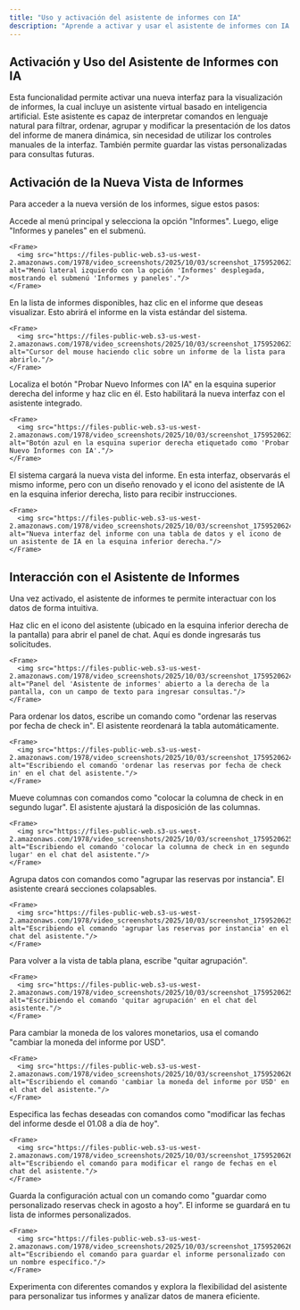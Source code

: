 ```yaml
---
title: "Uso y activación del asistente de informes con IA"
description: "Aprende a activar y usar el asistente de informes con IA para personalizar y analizar tus datos de manera eficiente."
---
```


## Activación y Uso del Asistente de Informes con IA

Esta funcionalidad permite activar una nueva interfaz para la visualización de informes, la cual incluye un asistente virtual basado en inteligencia artificial. Este asistente es capaz de interpretar comandos en lenguaje natural para filtrar, ordenar, agrupar y modificar la presentación de los datos del informe de manera dinámica, sin necesidad de utilizar los controles manuales de la interfaz. También permite guardar las vistas personalizadas para consultas futuras.

## Activación de la Nueva Vista de Informes

Para acceder a la nueva versión de los informes, sigue estos pasos:

<Steps>
  <Step title="Navega a la sección de Informes">
    Accede al menú principal y selecciona la opción "Informes". Luego, elige "Informes y paneles" en el submenú.

    <Frame>
      <img src="https://files-public-web.s3-us-west-2.amazonaws.com/1978/video_screenshots/2025/10/03/screenshot_1759520623_0_68e0276f32845.jpg" alt="Menú lateral izquierdo con la opción 'Informes' desplegada, mostrando el submenú 'Informes y paneles'."/>
    </Frame>
  </Step>

  <Step title="Selecciona un Informe">
    En la lista de informes disponibles, haz clic en el informe que deseas visualizar. Esto abrirá el informe en la vista estándar del sistema.

    <Frame>
      <img src="https://files-public-web.s3-us-west-2.amazonaws.com/1978/video_screenshots/2025/10/03/screenshot_1759520623_1_68e0276f81a73.jpg" alt="Cursor del mouse haciendo clic sobre un informe de la lista para abrirlo."/>
    </Frame>
  </Step>

  <Step title="Activa el Asistente de IA">
    Localiza el botón "Probar Nuevo Informes con IA" en la esquina superior derecha del informe y haz clic en él.  Esto habilitará la nueva interfaz con el asistente integrado.

    <Frame>
      <img src="https://files-public-web.s3-us-west-2.amazonaws.com/1978/video_screenshots/2025/10/03/screenshot_1759520623_2_68e0276fc1fb9.jpg" alt="Botón azul en la esquina superior derecha etiquetado como 'Probar Nuevo Informes con IA'."/>
    </Frame>
  </Step>

  <Step title="Explora la Nueva Interfaz">
    El sistema cargará la nueva vista del informe. En esta interfaz, observarás el mismo informe, pero con un diseño renovado y el icono del asistente de IA en la esquina inferior derecha, listo para recibir instrucciones.

    <Frame>
      <img src="https://files-public-web.s3-us-west-2.amazonaws.com/1978/video_screenshots/2025/10/03/screenshot_1759520624_3_68e0277047d0a.jpg" alt="Nueva interfaz del informe con una tabla de datos y el icono de un asistente de IA en la esquina inferior derecha."/>
    </Frame>
  </Step>
</Steps>

## Interacción con el Asistente de Informes

Una vez activado, el asistente de informes te permite interactuar con los datos de forma intuitiva.

<Steps>
  <Step title="Accede al Panel de Chat">
    Haz clic en el icono del asistente (ubicado en la esquina inferior derecha de la pantalla) para abrir el panel de chat. Aquí es donde ingresarás tus solicitudes.

    <Frame>
      <img src="https://files-public-web.s3-us-west-2.amazonaws.com/1978/video_screenshots/2025/10/03/screenshot_1759520624_4_68e02770766e9.jpg" alt="Panel del 'Asistente de informes' abierto a la derecha de la pantalla, con un campo de texto para ingresar consultas."/>
    </Frame>
  </Step>

  <Step title="Ordena Datos">
    Para ordenar los datos, escribe un comando como "ordenar las reservas por fecha de check in". El asistente reordenará la tabla automáticamente.

    <Frame>
      <img src="https://files-public-web.s3-us-west-2.amazonaws.com/1978/video_screenshots/2025/10/03/screenshot_1759520624_5_68e02770a91a7.jpg" alt="Escribiendo el comando 'ordenar las reservas por fecha de check in' en el chat del asistente."/>
    </Frame>
  </Step>

  <Step title="Reorganiza Columnas">
    Mueve columnas con comandos como "colocar la columna de check in en segundo lugar". El asistente ajustará la disposición de las columnas.

    <Frame>
      <img src="https://files-public-web.s3-us-west-2.amazonaws.com/1978/video_screenshots/2025/10/03/screenshot_1759520625_6_68e027711e0db.jpg" alt="Escribiendo el comando 'colocar la columna de check in en segundo lugar' en el chat del asistente."/>
    </Frame>
  </Step>

  <Step title="Agrupa Datos">
    Agrupa datos con comandos como "agrupar las reservas por instancia". El asistente creará secciones colapsables.

    <Frame>
      <img src="https://files-public-web.s3-us-west-2.amazonaws.com/1978/video_screenshots/2025/10/03/screenshot_1759520625_7_68e02771858b5.jpg" alt="Escribiendo el comando 'agrupar las reservas por instancia' en el chat del asistente."/>
    </Frame>
  </Step>

  <Step title="Quita la Agrupación">
    Para volver a la vista de tabla plana, escribe "quitar agrupación".

    <Frame>
      <img src="https://files-public-web.s3-us-west-2.amazonaws.com/1978/video_screenshots/2025/10/03/screenshot_1759520625_8_68e02771dc378.jpg" alt="Escribiendo el comando 'quitar agrupación' en el chat del asistente."/>
    </Frame>
  </Step>

  <Step title="Cambia la Moneda">
    Para cambiar la moneda de los valores monetarios, usa el comando "cambiar la moneda del informe por USD".

    <Frame>
      <img src="https://files-public-web.s3-us-west-2.amazonaws.com/1978/video_screenshots/2025/10/03/screenshot_1759520626_9_68e0277232231.jpg" alt="Escribiendo el comando 'cambiar la moneda del informe por USD' en el chat del asistente."/>
    </Frame>
  </Step>

  <Step title="Ajusta el Rango de Fechas">
    Especifica las fechas deseadas con comandos como "modificar las fechas del informe desde el 01.08 a día de hoy".

    <Frame>
      <img src="https://files-public-web.s3-us-west-2.amazonaws.com/1978/video_screenshots/2025/10/03/screenshot_1759520626_10_68e0277292677.jpg" alt="Escribiendo el comando para modificar el rango de fechas en el chat del asistente."/>
    </Frame>
  </Step>

  <Step title="Guarda Configuraciones Personalizadas">
    Guarda la configuración actual con un comando como "guardar como personalizado reservas check in agosto a hoy". El informe se guardará en tu lista de informes personalizados.

    <Frame>
      <img src="https://files-public-web.s3-us-west-2.amazonaws.com/1978/video_screenshots/2025/10/03/screenshot_1759520626_11_68e02772f41ae.jpg" alt="Escribiendo el comando para guardar el informe personalizado con un nombre específico."/>
    </Frame>
  </Step>
</Steps>

<Tip>
  Experimenta con diferentes comandos y explora la flexibilidad del asistente para personalizar tus informes y analizar datos de manera eficiente.
</Tip>

